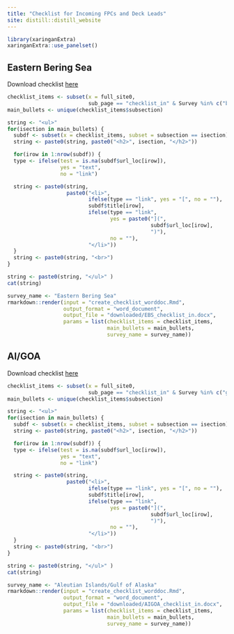 ```yaml
---
title: "Checklist for Incoming FPCs and Deck Leads"
site: distill::distill_website
---
```


```r
library(xaringanExtra)
xaringanExtra::use_panelset()
```

::: c-screen

::::: {.panelset}


::: {.panel}

## Eastern Bering Sea {.panel-name}

Download checklist [here](../downloaded/EBS_checklist_in.docx)

```r
checklist_items <- subset(x = full_site0, 
                          sub_page == "checklist_in" & Survey %in% c("bs", "all"))
main_bullets <- unique(checklist_items$subsection)

string <- "<ul>"
for(isection in main_bullets) {
  subdf <- subset(x = checklist_items, subset = subsection == isection)
  string <- paste0(string, paste0("<h2>", isection, "</h2>"))

  for(irow in 1:nrow(subdf)) {
  type <- ifelse(test = is.na(subdf$url_loc[irow]),
                 yes = "text",
                 no = "link")

  string <- paste0(string,
                   paste0("<li>",
                          ifelse(type == "link", yes = "[", no = ""),
                          subdf$title[irow],
                          ifelse(type == "link",
                                 yes = paste0("](",
                                              subdf$url_loc[irow],
                                              ")"),
                                 no = ""),
                          "</li>"))
  }
  string <- paste0(string, "<br>")
}

string <- paste0(string, "</ul>" )
cat(string)
```

```r
survey_name <- "Eastern Bering Sea"
rmarkdown::render(input = "create_checklist_worddoc.Rmd", 
                  output_format = "word_document", 
                  output_file = "downloaded/EBS_checklist_in.docx",
                  params = list(checklist_items = checklist_items,
                                main_bullets = main_bullets,
                                survey_name = survey_name))
```

:::


::: {.panel}

## AI/GOA {.panel-name}

Download checklist [here](../downloaded/AIGOA_checklist_in.docx)

```r
checklist_items <- subset(x = full_site0, 
                          sub_page == "checklist_in" & Survey %in% c("goa", "ai", "all"))
main_bullets <- unique(checklist_items$subsection)

string <- "<ul>"
for(isection in main_bullets) {
  subdf <- subset(x = checklist_items, subset = subsection == isection)
  string <- paste0(string, paste0("<h2>", isection, "</h2>"))

  for(irow in 1:nrow(subdf)) {
  type <- ifelse(test = is.na(subdf$url_loc[irow]),
                 yes = "text",
                 no = "link")

  string <- paste0(string,
                   paste0("<li>",
                          ifelse(type == "link", yes = "[", no = ""),
                          subdf$title[irow],
                          ifelse(type == "link",
                                 yes = paste0("](",
                                              subdf$url_loc[irow],
                                              ")"),
                                 no = ""),
                          "</li>"))
  }
  string <- paste0(string, "<br>")
}

string <- paste0(string, "</ul>" )
cat(string)
```

```r
survey_name <- "Aleutian Islands/Gulf of Alaska"
rmarkdown::render(input = "create_checklist_worddoc.Rmd", 
                  output_format = "word_document", 
                  output_file = "downloaded/AIGOA_checklist_in.docx",
                  params = list(checklist_items = checklist_items,
                                main_bullets = main_bullets,
                                survey_name = survey_name))
```

:::


:::::

:::

